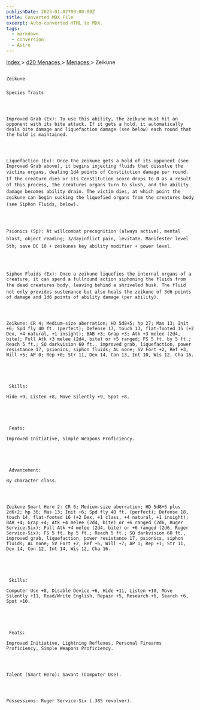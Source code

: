 ```yaml
---
publishDate: 2023-01-02T00:00:00Z
title: Converted MDX File
excerpt: Auto-converted HTML to MDX.
tags:
  - markdown
  - conversion
  - Astro
---
```







[
      Index
     ](-index)
     >
     [
      d20 Menaces
     ](menaces-d20-index)
     >
     [
      Menaces
     ](menaces-d20-menaces-index)
     > Zeikune
    




## 
    Zeikune
   


### 
    Species Traits
   



    Improved Grab (Ex): To use this ability, the zeikune must hit an opponent with its bite attack. If it gets a hold, it automatically deals bite damage and liquefaction damage (see below) each round that the hold is maintained.
   



    Liquefaction (Ex): Once the zeikune gets a hold of its opponent (see Improved Grab above), it begins injecting fluids that dissolve the victims organs, dealing 1d4 points of Constitution damage per round. If the creature dies or its Constitution score drops to 0 as a result of this process, the creatures organs turn to slush, and the ability damage becomes ability drain. The victim dies, at which point the zeikune can begin sucking the liquefied organs from the creatures body (see Siphon Fluids, below).
   



    Psionics (Sp): At willcombat precognition (always active), mental blast, object reading; 3/dayinflict pain, levitate. Manifester level 5th; save DC 10 + zeikunes key ability modifier + power level.
   



    Siphon Fluids (Ex): Once a zeikune liquefies the internal organs of a creature, it can spend a fullround action siphoning the fluids from the dead creatures body, leaving behind a shriveled husk. The fluid not only provides sustenance but also heals the zeikune of 3d6 points of damage and 1d6 points of ability damage (per ability).
   



    Zeikune: CR 4; Medium-size aberration; HD 5d8+5; hp 27; Mas 13; Init +6; Spd fly 40 ft. (perfect); Defense 17, touch 13, flat-footed 15 (+2 Dex, +4 natural, +1 insight); BAB +3; Grap +3; Atk +3 melee (2d4, bite); Full Atk +3 melee (2d4, bite) or +5 ranged; FS 5 ft. by 5 ft.; Reach 5 ft.; SQ darkvision 60 ft., improved grab, liquefaction, power resistance 17, psionics, siphon fluids; AL none; SV Fort +2, Ref +3, Will +5; AP 0; Rep +0; Str 11, Dex 14, Con 13, Int 10, Wis 12, Cha 16.
   




     Skills:
    
    Hide +9, Listen +8, Move Silently +9, Spot +8.
   




     Feats:
    
    Improved Initiative, Simple Weapons Proficiency.
   




     Advancement:
    
    By character class.
   



    Zeikune Smart Hero 2: CR 6; Medium-size aberration; HD 5d8+5 plus 2d6+2; hp 36; Mas 13; Init +6; Spd fly 40 ft. (perfect); Defense 18, touch 14, flat-footed 16 (+2 Dex, +1 class, +4 natural, +1 insight); BAB +4; Grap +4; Atk +4 melee (2d4, bite) or +6 ranged (2d6, Ruger Service-Six); Full Atk +4 melee (2d4, bite) or +6 ranged (2d6, Ruger Service-Six); FS 5 ft. by 5 ft.; Reach 5 ft.; SQ darkvision 60 ft., improved grab, liquefaction, power resistance 17, psionics, siphon fluids; AL none; SV Fort +2, Ref +5, Will +7; AP 1; Rep +1; Str 11, Dex 14, Con 12, Int 14, Wis 12, Cha 16.
   




     Skills:
    
    Computer Use +8, Disable Device +6, Hide +11, Listen +10, Move Silently +11, Read/Write English, Repair +5, Research +6, Search +6, Spot +10.
   




     Feats:
    
    Improved Initiative, Lightning Reflexes, Personal Firearms Proficiency, Simple Weapons Proficiency.
   



    Talent (Smart Hero): Savant (Computer Use).
   



    Possessions: Ruger Service-Six (.38S revolver).
   





